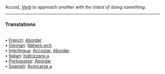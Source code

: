 Accost, <i>[[Verb]]</i> ''to approach another with the intent of doing something''.

<HR> <P> <H3>Translations</H3>
<BR>• [[French]]: [[Aborder]]
<BR>• [[German]]: [[Nähern sich]]
<BR>• [[Interlingua]]: [[Accostar]], [[Abordar]]
<BR>• [[Italian]]: [[Indirizzarsi a]]
<BR>• [[Portuguese]]: [[Abordar]]
<BR>• [[Spanish]]: [[Acercarse a]]<BR>